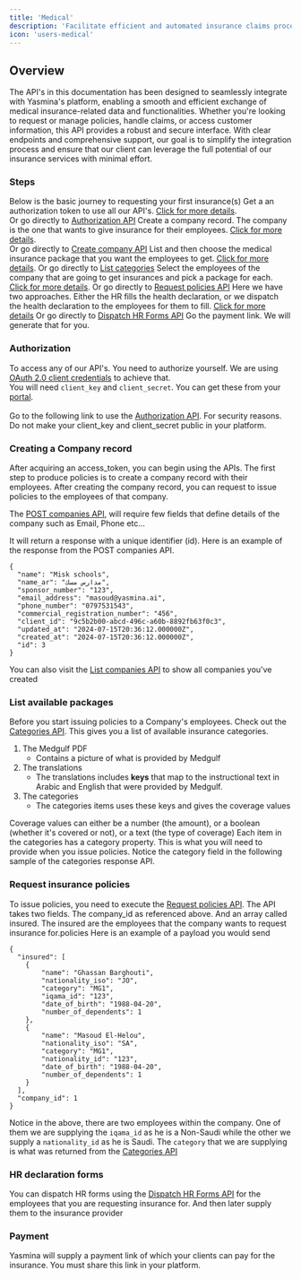 ```yaml
---
title: 'Medical'
description: 'Facilitate efficient and automated insurance claims processes between Healthcare Providers and Insurance Companies.'
icon: 'users-medical'
---
```


## Overview
The API's in this documentation has been designed to seamlessly integrate with Yasmina's platform, enabling a smooth and efficient exchange of medical insurance-related data and functionalities. Whether you're looking to request or manage policies, handle claims, or access customer information, this API provides a robust and secure interface. With clear endpoints and comprehensive support, our goal is to simplify the integration process and ensure that our client can leverage the full potential of our insurance services with minimal effort.

### Steps
Below is the basic journey to requesting your first insurance(s)
<Steps>
  <Step title="Authorization">
  	Get a an authorization token to use all our API's. [Click for more details](#authorization). <br />
  	Or go directly to [Authorization API](/medical-api-reference/auth/generate-token)
  </Step>
  <Step title="Create a company">
  	Create a company record. The company is the one that wants to give insurance for their employees. [Click for more details](#create-a-company-record). <br />
  	Or go directly to [Create company API](/medical-api-reference/company/create-company)
  </Step>
  <Step title="Choose a package">
  	List and then choose the medical insurance package that you want the employees to get. [Click for more details](#list-available-packages).
  	Or go directly to [List categories](/medical-api-reference/products/list-categories)
  </Step>
  <Step title="Request insurance for the employees">
  	Select the employees of the company that are going to get insurances and pick a package for each. [Click for more details](#request-policies).
  	Or go directly to [Request policies API](/medical-api-reference/policies/request-policies)
  </Step>
  <Step title="Health declaration">
  	Here we have two approaches. Either the HR fills the health declaration, or we dispatch the health declaration to the employees for them to fill. [Click for more details](#health-declaration)
  	Or go directly to [Dispatch HR Forms API](/medical-api-reference/hr-forms/dispatch-hr-forms)
  </Step>
  <Step title="Payment">
  	Go the payment link. We will generate that for you.
  </Step>
</Steps>

### Authorization

To access any of our API's. You need to authorize yourself. We are using [OAuth 2.0 client credentials](https://oauth.net/2/grant-types/client-credentials/) to achieve that. <br />
You will need `client_key` and `client_secret`. You can get these from your [portal](https://portal.yasmina.ai/api-management).<br /><br />
Go to the following link to use the [Authorization API](https://www.google.com).
<Warning>For security reasons. Do not make your client_key and client_secret public in your platform.</Warning>

### Creating a Company record

After acquiring an access_token, you can begin using the APIs. The first step to produce policies is to create a company record with their employees. After creating the company record, you can request to issue policies to the employees of that company.

The [POST companies API](/medical-api-reference/company/create-company), will require few fields that define details of the company such as Email, Phone etc...

It will return a response with a unique identifier (id). Here is an example of the response from the POST companies API.
```
{
  "name": "Misk schools",
  "name_ar": "مدارس مسك",
  "sponsor_number": "123",
  "email_address": "masoud@yasmina.ai",
  "phone_number": "0797531543",
  "commercial_registration_number": "456",
  "client_id": "9c5b2b00-abcd-496c-a60b-8892fb63f0c3",
  "updated_at": "2024-07-15T20:36:12.000000Z",
  "created_at": "2024-07-15T20:36:12.000000Z",
  "id": 3
}
```
You can also visit the [List companies API](/medical-api-reference/company/list-companies) to show all companies you've created

### List available packages
Before you start issuing policies to a Company's employees. Check out the [Categories API](/medical-api-reference/products/list-categories).
This gives you a list of available insurance categories.
1. The Medgulf PDF
	- Contains a picture of what is provided by Medgulf
2. The translations
	- The translations includes **keys** that map to the instructional text in Arabic and English that were provided by Medgulf.
3. The categories
	- The categories items uses these keys and gives the coverage values

Coverage values can either be a number (the amount), or a boolean (whether it's covered or not), or a text (the type of coverage) Each item in the categories has a category property. This is what you will need to provide when you issue policies. Notice the category field in the following sample of the categories response API.

### Request insurance policies
To issue policies, you need to execute the [Request policies API](/medical-api-reference/policies/request-policies).
The API takes two fields. The company_id as referenced above. And an array called insured. The insured are the employees that the company wants to request insurance for.policies
Here is an example of a payload you would send
```
{
  "insured": [
    {
        "name": "Ghassan Barghouti",
        "nationality_iso": "JO",
        "category": "MG1",
        "iqama_id": "123",
        "date_of_birth": "1988-04-20",
        "number_of_dependents": 1
    },
    {
        "name": "Masoud El-Helou",
        "nationality_iso": "SA",
        "category": "MG1",
        "nationality_id": "123",
        "date_of_birth": "1988-04-20",
        "number_of_dependents": 1
    }
  ],
  "company_id": 1
}
```
Notice in the above, there are two employees within the company. One of them we are supplying the `iqama_id` as he is a Non-Saudi while the other we supply a `nationality_id` as he is Saudi.
The `category` that we are supplying is what was returned from the [Categories API](/medical-api-reference/products/list-categories)

### HR declaration forms
You can dispatch HR forms using the [Dispatch HR Forms API](/medical-api-reference/hr-forms/dispatch-hr-forms) for the employees that you are requesting insurance for. And then later supply them to the insurance provider

### Payment
Yasmina will supply a payment link of which your clients can pay for the insurance. You must share this link in your platform.


